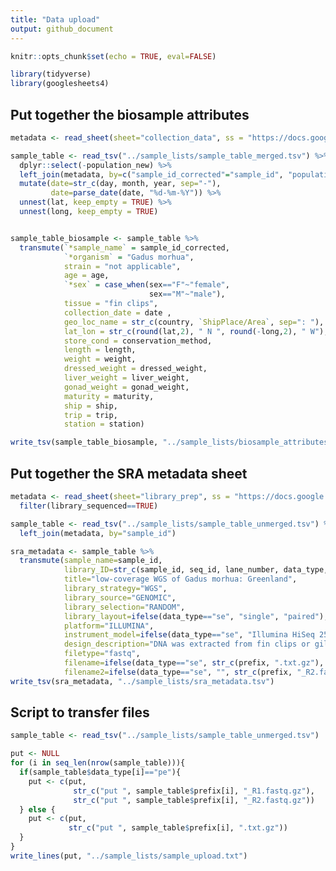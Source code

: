 ```yaml
---
title: "Data upload"
output: github_document
---
```


```r
knitr::opts_chunk$set(echo = TRUE, eval=FALSE)
```

```r
library(tidyverse)
library(googlesheets4)
```

## Put together the biosample attributes

```r
metadata <- read_sheet(sheet="collection_data", ss = "https://docs.google.com/spreadsheets/d/1I3Pj5VUWfP2eUwwZj1ggAjqgbRmrT0MrLtbQ1lOGaPE/")

sample_table <- read_tsv("../sample_lists/sample_table_merged.tsv") %>%
  dplyr::select(-population_new) %>%
  left_join(metadata, by=c("sample_id_corrected"="sample_id", "population"="population")) %>%
  mutate(date=str_c(day, month, year, sep="-"), 
         date=parse_date(date, "%d-%m-%Y")) %>%
  unnest(lat, keep_empty = TRUE) %>%
  unnest(long, keep_empty = TRUE)


sample_table_biosample <- sample_table %>%
  transmute(`*sample_name` = sample_id_corrected, 
            `*organism` = "Gadus morhua", 
            strain = "not applicable", 
            age = age, 
            `*sex` = case_when(sex=="F"~"female",
                               sex=="M"~"male"), 
            tissue = "fin clips", 
            collection_date = date ,
            geo_loc_name = str_c(country, `ShipPlace/Area`, sep=": "), 
            lat_lon = str_c(round(lat,2), " N ", round(-long,2), " W"),
            store_cond = conservation_method,
            length = length, 
            weight = weight, 
            dressed_weight = dressed_weight, 
            liver_weight = liver_weight,
            gonad_weight = gonad_weight, 
            maturity = maturity,
            ship = ship, 
            trip = trip, 
            station = station)

write_tsv(sample_table_biosample, "../sample_lists/biosample_attributes.tsv", na = "not collected")
```

## Put together the SRA metadata sheet

```r
metadata <- read_sheet(sheet="library_prep", ss = "https://docs.google.com/spreadsheets/d/1-Koz1X_kIO5JK4hG6uTganu-OvhffijPZma4749BbHg/edit?usp=drive_web&ouid=114221884752263011810") %>%
  filter(library_sequenced==TRUE)

sample_table <- read_tsv("../sample_lists/sample_table_unmerged.tsv") %>%
  left_join(metadata, by="sample_id")

sra_metadata <- sample_table %>%
  transmute(sample_name=sample_id,
            library_ID=str_c(sample_id, seq_id, lane_number, data_type, sep = "_"), 
            title="low-coverage WGS of Gadus morhua: Greenland", 
            library_strategy="WGS",
            library_source="GENOMIC",
            library_selection="RANDOM",
            library_layout=ifelse(data_type=="se", "single", "paired"),
            platform="ILLUMINA",
            instrument_model=ifelse(data_type=="se", "Illumina HiSeq 2500", "NextSeq 500"),
            design_description="DNA was extracted from fin clips or gill tissue with the Qiagen DNeasy Blood & Tissue Kit and libraries were prepared with the protocol described in Therkildsen & Palumbi (2017).",
            filetype="fastq",
            filename=ifelse(data_type=="se", str_c(prefix, ".txt.gz"), str_c(prefix, "_R1.fastq.gz")),
            filename2=ifelse(data_type=="se", "", str_c(prefix, "_R2.fastq.gz")))
write_tsv(sra_metadata, "../sample_lists/sra_metadata.tsv")
```

## Script to transfer files

```r
sample_table <- read_tsv("../sample_lists/sample_table_unmerged.tsv") 

put <- NULL
for (i in seq_len(nrow(sample_table))){
  if(sample_table$data_type[i]=="pe"){
    put <- c(put, 
              str_c("put ", sample_table$prefix[i], "_R1.fastq.gz"),
              str_c("put ", sample_table$prefix[i], "_R2.fastq.gz"))
  } else {
    put <- c(put, 
             str_c("put ", sample_table$prefix[i], ".txt.gz"))
  }
}
write_lines(put, "../sample_lists/sample_upload.txt")
```